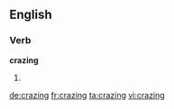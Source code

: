 
==English==

===Verb===
'''crazing'''

# {{present participle of|craze}}

[[de:crazing]]
[[fr:crazing]]
[[ta:crazing]]
[[vi:crazing]]